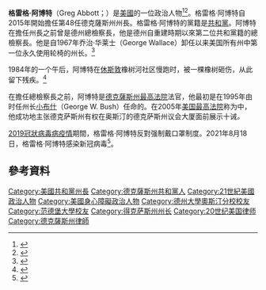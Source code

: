 {{Infobox Officeholder
|image        = Greg Abbott by Gage Skidmore.jpg
|caption      = 格雷格·阿博特在2012年10月
|image_size   = 220px
|office       = [[德克薩斯州州長列表|第48任]]{{le|德克萨斯州州长|Governors of Texas}}
|deputy       = 
|term_start   = 2015年1月20日
|term_end     = 
|succeeding   = 
|predecessor  = [[里克·佩里|里克·佩里]]
|successor    = 
|birthname    = 格里高利·韦恩·阿伯特<br>Gregory Wayne Abbott
|birth_date   = {{Birth date and age|1957|11|13}}
|birth_place  = {{USA}}[[德克薩斯州|德克薩斯州]][[威奇托福尔斯_(得克萨斯州)|威奇托福尔斯]]
|death_date   = 
|death_place  = 
|party        = {{GOP}}
|spouse       = 塞西莉亚·法伦{{small|（1981年至今）}}
|children     = 
|alma_mater   = [[德克薩斯州大學奧斯汀分校|德克薩斯州大學奧斯汀分校]]<br />[[范德堡大学|范德堡大学]]{{small|（[[法律博士|JD]]）}}
|signature    = 
|website      = 
|allegiance   = 
|branch       = 
|serviceyears = 
|rank         = 
|unit         = 
}}

'''格雷格·阿博特'''（Greg Abbott；{{bd|1957年|11月13日}}）是[[美國|美國]]的一位政治人物<ref name="WashPostReid10302014">{{cite news |last=Wilson |first=Reid |date=2014-10-30 |title=The likely next governor of Texas is full of Lone Star swagger. Don’t be surprised if he runs for president. |url=http://www.washingtonpost.com/blogs/govbeat/wp/2014/10/30/the-likely-next-governor-of-texas-is-full-of-lone-star-swagger-dont-be-surprised-if-he-runs-for-president/ |newspaper=[[The_Washington_Post|The Washington Post]] |location=[[Washington,_D.C.|Washington, D.C.]] |accessdate=2014-10-31 |archive-date=2016-03-10 |archive-url=https://web.archive.org/web/20160310005154/https://www.washingtonpost.com/blogs/govbeat/wp/2014/10/30/the-likely-next-governor-of-texas-is-full-of-lone-star-swagger-dont-be-surprised-if-he-runs-for-president/ |dead-url=no }}</ref><ref>{{cite web |url=http://votesmart.org/candidate/biography/50168/greg-abbott |title=Attorney General Greg Abbott's Biography - Project Vote Smart |publisher=Votesmart.org |date=1957-11-13 |accessdate=2013-10-14 |archive-date=2014-10-07 |archive-url=https://web.archive.org/web/20141007184424/http://votesmart.org/candidate/biography/50168/greg-abbott |dead-url=no }}</ref>。格雷格·阿博特自2015年開始擔任第48任德克薩斯州州長。格雷格·阿博特的黨籍是[[共和黨_(美國)|共和黨]]。阿博特在擔任州長之前曾是德州總檢察長，他是德州自重建時期以來第二位共和黨籍的總檢察長。他是自1967年乔治·华莱士（George Wallace）卸任以来美国所有州中第一位永久使用轮椅的州长。<ref>{{Cite web|title=Why is Governor Greg Abbott in a Wheelchair?|url=https://www.gregabbott.com/why-governor-greg-abbott-wheelchair/|accessdate=2020-04-06|work=Greg Abbott|language=en-US|archive-date=2020-04-30|archive-url=https://web.archive.org/web/20200430150103/https://www.gregabbott.com/why-governor-greg-abbott-wheelchair/|dead-url=yes}}</ref>

1984年的一个午后，阿博特在[[休斯敦|休斯敦]]橡树河社区慢跑时，被一棵橡树砸伤，从此留下残疾。<ref>{{Cite news |url=https://www.dallasnews.com/news/politics/2018/05/18/why-texas-gov-greg-abbott-uses-a-wheelchair/ |title=Why Texas Gov. Greg Abbott uses a wheelchair |date=2018-05-18 |work=The Dallas Morning News |accessdate=2020-07-11 |language=en |archive-date=2020-07-11 |archive-url=https://web.archive.org/web/20200711102343/https://www.dallasnews.com/news/politics/2018/05/18/why-texas-gov-greg-abbott-uses-a-wheelchair/ |dead-url=no }}</ref>

在擔任總檢察長之前，阿博特是[[德克薩斯州最高法院|德克薩斯州最高法院]]法官，他最初是在1995年由时任州长[[小布什|小布什]]（George W. Bush）任命的。在2005年[[美国最高法院|美国最高法院]]称为{{le|范奥登诉佩里案|Van Orden v. Perry}}中，他成功地主张德克萨斯州有权在奥斯汀的德克萨斯州议会大厦面前展示十诫''。''

[[2019冠狀病毒病疫情|2019冠狀病毒病疫情]]期間，格雷格·阿博特反對强制戴口罩制度。2021年8月18日，格雷格·阿博特感染新冠病毒<ref>{{cite news |title=美国反对强制戴口罩制度的得州州长感染新冠病毒 |url=https://sputniknews.cn/politics/202108181034298661/ |accessdate=2021-08-18 |archive-date=2021-11-23 |archive-url=https://web.archive.org/web/20211123042519/https://sputniknews.cn/politics/202108181034298661/ |dead-url=no }}</ref>。
== 參考資料 ==
{{reflist}}
{{DEFAULTSORT:Abbott, Greg}}
[[Category:美國共和黨州長|Category:美國共和黨州長]]
[[Category:德克薩斯州共和黨人|Category:德克薩斯州共和黨人]]
[[Category:21世紀美國政治人物|Category:21世紀美國政治人物]]
[[Category:美國身心障礙政治人物|Category:美國身心障礙政治人物]]
[[Category:德州大學奧斯汀分校校友|Category:德州大學奧斯汀分校校友]]
[[Category:范德堡大學校友|Category:范德堡大學校友]]
[[Category:得克萨斯州州长|Category:得克萨斯州州长]]
[[Category:20世纪美国律师|Category:20世纪美国律师]]
[[Category:德克薩斯州律師|Category:德克薩斯州律師]]